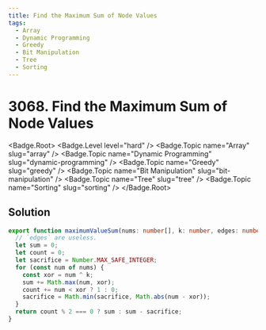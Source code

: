 ```yaml
---
title: Find the Maximum Sum of Node Values
tags:
  - Array
  - Dynamic Programming
  - Greedy
  - Bit Manipulation
  - Tree
  - Sorting
---
```


# 3068. Find the Maximum Sum of Node Values

<Badge.Root>
  <Badge.Level level="hard" />
  <Badge.Topic name="Array" slug="array" />
  <Badge.Topic name="Dynamic Programming" slug="dynamic-programming" />
  <Badge.Topic name="Greedy" slug="greedy" />
  <Badge.Topic name="Bit Manipulation" slug="bit-manipulation" />
  <Badge.Topic name="Tree" slug="tree" />
  <Badge.Topic name="Sorting" slug="sorting" />
</Badge.Root>

## Solution

```typescript filename="solution.ts" copy
export function maximumValueSum(nums: number[], k: number, edges: number[][]): number {
  // `edges` are useless.
  let sum = 0;
  let count = 0;
  let sacrifice = Number.MAX_SAFE_INTEGER;
  for (const num of nums) {
    const xor = num ^ k;
    sum += Math.max(num, xor);
    count += num < xor ? 1 : 0;
    sacrifice = Math.min(sacrifice, Math.abs(num - xor));
  }
  return count % 2 === 0 ? sum : sum - sacrifice;
}
```

<ProblemLink
  codingSite="leetcode"
  href="https://leetcode.com/problems/find-the-maximum-sum-of-node-values"
  title="Find the Maximum Sum of Node Values"
/>
